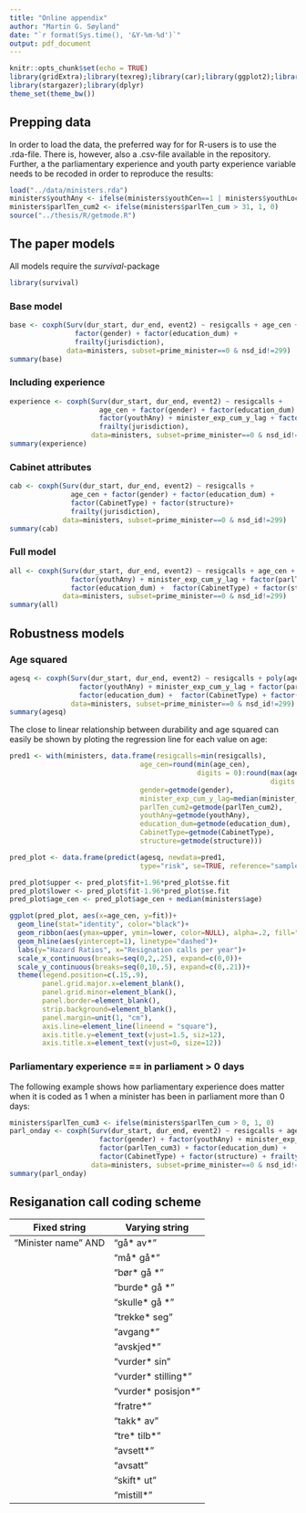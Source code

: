 ```yaml
---
title: "Online appendix"
author: "Martin G. Søyland"
date: "`r format(Sys.time(), '&Y-%m-%d')`"
output: pdf_document
---
```


```r
knitr::opts_chunk$set(echo = TRUE)
library(gridExtra);library(texreg);library(car);library(ggplot2);library(grid);library(reshape2)
library(stargazer);library(dplyr)
theme_set(theme_bw())
```

## Prepping data
In order to load the data, the preferred way for for R-users is to use the .rda-file. There is, however, also a .csv-file available in the repository. Further, a the parliamentary experience and youth party experience variable needs to be recoded in order to reproduce the results:
```r
load("../data/ministers.rda")
ministers$youthAny <- ifelse(ministers$youthCen==1 | ministers$youthLoc==1, 1, 0)
ministers$parlTen_cum2 <- ifelse(ministers$parlTen_cum > 31, 1, 0)
source("../thesis/R/getmode.R")
```


## The paper models
All models require the _survival_-package
```r
library(survival)
```

### Base model

```r
base <- coxph(Surv(dur_start, dur_end, event2) ~ resigcalls + age_cen + 
                factor(gender) + factor(education_dum) + 
                frailty(jurisdiction), 
              data=ministers, subset=prime_minister==0 & nsd_id!=299)
summary(base)
```

### Including experience
```r
experience <- coxph(Surv(dur_start, dur_end, event2) ~ resigcalls + 
                      age_cen + factor(gender) + factor(education_dum) + 
                      factor(youthAny) + minister_exp_cum_y_lag + factor(parlTen_cum2) + 
                      frailty(jurisdiction),
                    data=ministers, subset=prime_minister==0 & nsd_id!=299)
summary(experience)
```

### Cabinet attributes

```r
cab <- coxph(Surv(dur_start, dur_end, event2) ~ resigcalls + 
               age_cen + factor(gender) + factor(education_dum) + 
               factor(CabinetType) + factor(structure)+
               frailty(jurisdiction),
             data=ministers, subset=prime_minister==0 & nsd_id!=299)
summary(cab)
```


### Full model
```r
all <- coxph(Surv(dur_start, dur_end, event2) ~ resigcalls + age_cen + factor(gender) + 
               factor(youthAny) + minister_exp_cum_y_lag + factor(parlTen_cum2) + 
               factor(education_dum) +  factor(CabinetType) + factor(structure) + frailty(jurisdiction),
             data=ministers, subset=prime_minister==0 & nsd_id!=299)
summary(all)
```


## Robustness models

### Age squared
```r
agesq <- coxph(Surv(dur_start, dur_end, event2) ~ resigcalls + poly(age_cen, 2, raw = FALSE) + factor(gender) + 
                 factor(youthAny) + minister_exp_cum_y_lag + factor(parlTen_cum2) + 
                 factor(education_dum) +  factor(CabinetType) + factor(structure) + frailty(jurisdiction),
               data=ministers, subset=prime_minister==0 & nsd_id!=299)
summary(agesq)

```

The close to linear relationship between durability and age squared can easily be shown by ploting the regression line for each value on age:
```r



pred1 <- with(ministers, data.frame(resigcalls=min(resigcalls),
                                age_cen=round(min(age_cen),
                                              digits = 0):round(max(age_cen),
                                                                digits = 0),
                                gender=getmode(gender),
                                minister_exp_cum_y_lag=median(minister_exp_cum_y_lag),
                                parlTen_cum2=getmode(parlTen_cum2),
                                youthAny=getmode(youthAny),
                                education_dum=getmode(education_dum),
                                CabinetType=getmode(CabinetType),
                                structure=getmode(structure)))

pred_plot <- data.frame(predict(agesq, newdata=pred1,
                                type="risk", se=TRUE, reference="sample"), pred1)

pred_plot$upper <- pred_plot$fit+1.96*pred_plot$se.fit
pred_plot$lower <- pred_plot$fit-1.96*pred_plot$se.fit
pred_plot$age_cen <- pred_plot$age_cen + median(ministers$age)

ggplot(pred_plot, aes(x=age_cen, y=fit))+
  geom_line(stat="identity", color="black")+
  geom_ribbon(aes(ymax=upper, ymin=lower, color=NULL), alpha=.2, fill="black") +
  geom_hline(aes(yintercept=1), linetype="dashed")+
  labs(y="Hazard Ratios", x="Resignation calls per year")+
  scale_x_continuous(breaks=seq(0,2,.25), expand=c(0,0))+
  scale_y_continuous(breaks=seq(0,10,.5), expand=c(0,.21))+
  theme(legend.position=c(.15,.9),
        panel.grid.major.x=element_blank(),
        panel.grid.minor=element_blank(),
        panel.border=element_blank(),
        strip.background=element_blank(),
        panel.margin=unit(1, "cm"),
        axis.line=element_line(lineend = "square"),
        axis.title.y=element_text(vjust=1.5, siz=12),
        axis.title.x=element_text(vjust=0, size=12))
```

### Parliamentary experience == in parliament > 0 days
The following example shows how parliamentary experience does matter when it is coded as 1 when a minister has been in parliament more than 0 days:
```r
ministers$parlTen_cum3 <- ifelse(ministers$parlTen_cum > 0, 1, 0)
parl_onday <- coxph(Surv(dur_start, dur_end, event2) ~ resigcalls + age_cen + 
                      factor(gender) + factor(youthAny) + minister_exp_cum_y_lag + 
                      factor(parlTen_cum3) + factor(education_dum) +  
                      factor(CabinetType) + factor(structure) + frailty(jurisdiction),
                    data=ministers, subset=prime_minister==0 & nsd_id!=299)
summary(parl_onday)
```


## Resiganation call coding scheme

| Fixed string         | Varying string        |
| -------------------- | --------------------- |
| "Minister name" AND  |  "gå\* av\*"          |
|                 	   |  "må\* gå\*"          |
|                   	 |	"bør\* gå \*"        |
|                   	 |  "burde\* gå \*"      |
|                   	 |	"skulle\* gå \*"     |
|                   	 |		"trekke\* seg"     |
|                   	 |	  "avgang\*"         |
|                   	 |  "avskjed\*"          |
|                   	 |  "vurder\* sin"       |
|                   	 |	"vurder\* stilling\*"|
|                   	 |	"vurder\* posisjon\*"|
|                   	 |	  "fratre\*"         |
|                   	 |		"takk\* av"        |
|                   	 |	  "tre\* tilb\*"     |
|                   	 |	  "avsett\*"         |
|                   	 |	  "avsatt"           |
|                   	 |	  "skift\* ut"       |
|                   	 |	  "mistill\*"        |
